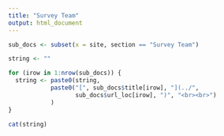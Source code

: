 ```yaml
---
title: "Survey Team"
output: html_document
---
```


```r

sub_docs <- subset(x = site, section == "Survey Team")

string <- ""

for (irow in 1:nrow(sub_docs)) {
  string <- paste0(string,
            paste0("[", sub_docs$title[irow], "](../",
                   sub_docs$url_loc[irow], ")", "<br><br>")
            )
}

cat(string)
```